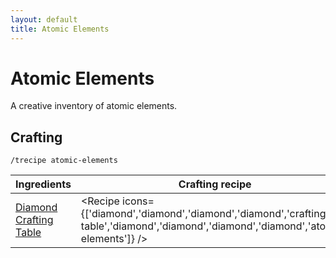 ```yaml
---
layout: default
title: Atomic Elements
---
```



Atomic Elements
===================

A creative inventory of atomic elements.

## Crafting

`/trecipe atomic-elements`

| Ingredients | Crafting recipe |
| ----------- | --------------- |
| [Diamond](https://minecraft.wiki/w/Diamond)<br/>[Crafting Table](https://minecraft.wiki/w/Crafting_Table) | <Recipe icons={['diamond','diamond','diamond','diamond','crafting-table','diamond','diamond','diamond','diamond','atomic-elements']} /> |

